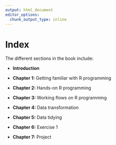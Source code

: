 ```yaml
---
output: html_document
editor_options: 
  chunk_output_type: inline
---
```


# Index {.unnumbered}

The different sections in the book include:

-   **Introduction**

-   **Chapter 1:** Getting familiar with R programming

-   **Chapter 2:** Hands-on R programming

-   **Chapter 3:** Working flows on R programming

-   **Chapter 4:** Data transformation

-   **Chapter 5:** Data tidying

-   **Chapter 6:** Exercise 1

-   **Chapter 7:** Project



